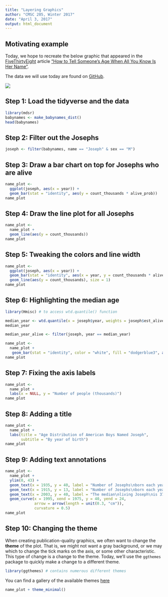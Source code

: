 ```yaml
---
title: "Layering Graphics"
author: "CMSC 205, Winter 2017"
date: "April 3, 2017"
output: html_document
---
```


## Motivating example

Today, we hope to recreate the below graphic that appeared in the [FiveThirtyEight](https://fivethirtyeight.com/) article ["How to Tell Someone’s Age When All You Know Is Her Name"](https://fivethirtyeight.com/features/how-to-tell-someones-age-when-all-you-know-is-her-name/).

The data we will use today are found on [GitHub]().


![](https://espnfivethirtyeight.files.wordpress.com/2014/05/silver-feature-joseph2.png?quality=90&strip=all&w=1150&ssl=1)

## Step 1: Load the tidyverse and the data

```r
library(mdsr)
babynames <- make_babynames_dist()
head(babynames)
```


## Step 2: Filter out the Josephs

```r
joseph <- filter(babynames, name == "Joseph" & sex == "M")
```

## Step 3: Draw a bar chart on top for Josephs who are alive

```r
name_plot <- 
  ggplot(joseph, aes(x = year)) +
  geom_bar(stat = "identity", aes(y = count_thousands * alive_prob))
name_plot
```

## Step 4: Draw the line plot for all Josephs

```r
name_plot <- 
  name_plot +
  geom_line(aes(y = count_thousands)) 
name_plot
```

## Step 5: Tweaking the colors and line width

```r
name_plot <- 
  ggplot(joseph, aes(x = year)) +
  geom_bar(stat = "identity", aes(x = year, y = count_thousands * alive_prob), fill = "skyblue", color = "white") +
  geom_line(aes(y = count_thousands), size = 1)
name_plot
```


## Step 6: Highlighting the median age

```r
library(Hmisc) # to access wtd.quantile() function

median_year <- wtd.quantile(x = joseph$year, weights = joseph$est_alive_today, probs = 0.5)
median_year

median_year_alive <- filter(joseph, year == median_year)
```

```r
name_plot <- 
  name_plot +
   geom_bar(stat = "identity", color = "white", fill = "dodgerblue3", aes(y = ifelse(year == median_year, count_thousands * alive_prob, NA)))
name_plot
```


## Step 7: Fixing the axis labels

```r
name_plot <- 
  name_plot +
  labs(x = NULL, y = "Number of people (thousands)")
name_plot
```

## Step 8: Adding a title

```r
name_plot <- 
  name_plot +
  labs(title = "Age Distribution of American Boys Named Joseph",
       subtitle = "By year of birth")
name_plot
```


## Step 9: Adding text annotations

```r
name_plot <- 
  name_plot + 
  ylim(0, 43) +
  geom_text(x = 1935, y = 40, label = "Number of Josephs\nborn each year") +
  geom_text(x = 1915, y = 13, label = "Number of Josephs\nborn each year\nestimated to be alive\non 1/1/2014", color = "skyblue") +
  geom_text(x = 2003, y = 40, label = "The median\nliving Joseph\nis 37 years old", color = "darkgray") +
  geom_curve(x = 1995, xend = 1975, y = 40, yend = 24, 
             arrow = arrow(length = unit(0.3, "cm")),
             curvature = 0.5)
name_plot
```

## Step 10: Changing the theme

When creating publication-quality graphics, we often want to change the **theme** of the plot. That is, we might not want a gray background, or we may which to change the tick marks on the axis, or some other characteristic. This type of change is a change to the theme. Today, we'll use the `ggthemes` package to quickly make a change to a different theme.

```r
library(ggthemes) # contains numerous different themes
```

You can find a gallery of the available themes [here](https://github.com/jrnold/ggthemes)

```r
name_plot + theme_minimal()
```

